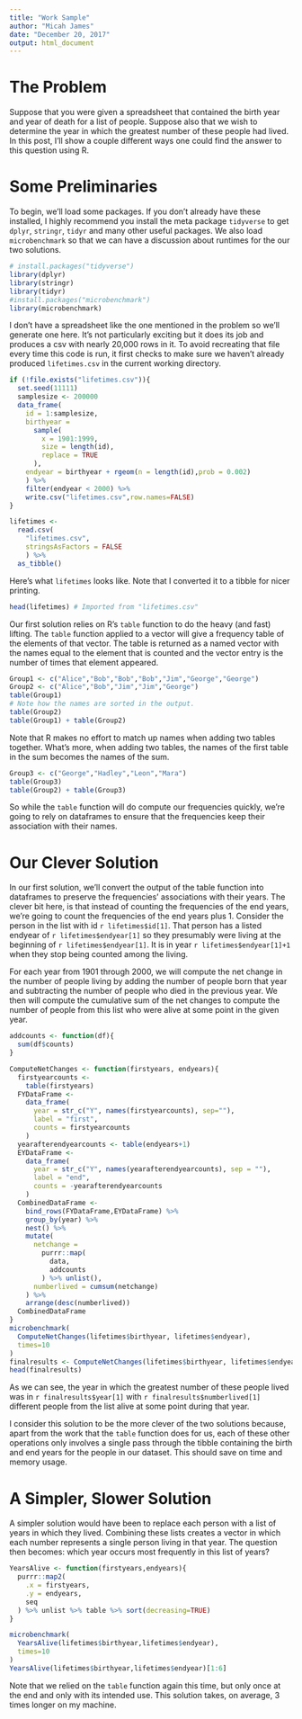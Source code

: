 ```yaml
---
title: "Work Sample"
author: "Micah James"
date: "December 20, 2017"
output: html_document
---
```


# The Problem

Suppose that you were given a spreadsheet that contained the birth year and year
of death for a list of people. Suppose also that we wish to determine the year
in which the greatest number of these people had lived. In this post, I'll show a couple different ways one could find the answer to this question using R.

# Some Preliminaries

To begin, we'll load some packages. If you don't already have these installed, I
highly recommend you install the meta package `tidyverse` to get `dplyr`,
`stringr`, `tidyr` and many other useful packages. We also load `microbenchmark` so that we can have a discussion about runtimes for the our two solutions.

```r
# install.packages("tidyverse")
library(dplyr)
library(stringr)
library(tidyr)
#install.packages("microbenchmark")
library(microbenchmark)
```

I don't have a spreadsheet like the one mentioned in the problem so we'll
generate one here. It's not particularly exciting but it does its job and
produces a csv with nearly 20,000 rows in it. To avoid recreating that file
every time this code is run, it first checks to make sure we haven't already
produced `lifetimes.csv` in the current working directory.

```r
if (!file.exists("lifetimes.csv")){
  set.seed(11111)
  samplesize <- 200000
  data_frame(
    id = 1:samplesize,
    birthyear = 
      sample(
        x = 1901:1999,
        size = length(id),
        replace = TRUE
      ),
    endyear = birthyear + rgeom(n = length(id),prob = 0.002)
    ) %>% 
    filter(endyear < 2000) %>% 
    write.csv("lifetimes.csv",row.names=FALSE)
}
```

```r
lifetimes <- 
  read.csv(
    "lifetimes.csv",
    stringsAsFactors = FALSE
    ) %>% 
  as_tibble()
```

Here's what `lifetimes` looks like. Note that I converted it to a tibble for
nicer printing.

```r
head(lifetimes) # Imported from "lifetimes.csv"
```

Our first solution relies on R's `table` function to do the heavy (and fast)
lifting. The `table` function applied to a vector will give a frequency table of
the elements of that vector. The table is returned as a named vector with the
names equal to the element that is counted and the vector entry is the number of
times that element appeared.

```r
Group1 <- c("Alice","Bob","Bob","Bob","Jim","George","George")
Group2 <- c("Alice","Bob","Jim","Jim","George")
table(Group1)
# Note how the names are sorted in the output.
table(Group2)
table(Group1) + table(Group2)
```
Note that R makes no effort to match up names when adding two tables together.
What's more, when adding two tables, the names of the first table in the sum becomes the names of the sum.
```r
Group3 <- c("George","Hadley","Leon","Mara")
table(Group3)
table(Group2) + table(Group3)
```

So while the `table` function will do compute our frequencies quickly, we're
going to rely on dataframes to ensure that the frequencies keep their
association with their names.

# Our Clever Solution

In our first solution, we'll convert the output of the table function into
dataframes to preserve the frequencies' associations with their years. The
clever bit here, is that instead of counting the frequencies of the end years,
we're going to count the frequencies of the end years plus 1. Consider the
person in the list with id `r lifetimes$id[1]`. That person has a listed endyear
of `r lifetimes$endyear[1]` so they presumably were living at the beginning of
`r lifetimes$endyear[1]`. It is in year `r lifetimes$endyear[1]+1` when they
stop being counted among the living.

For each year from 1901 through 2000, we will compute the net change in the
number of people living by adding the number of people born that year and
subtracting the number of people who died in the previous year. We then will
compute the cumulative sum of the net changes to compute the number of people
from this list who were alive at some point in the given year.

```r
addcounts <- function(df){
  sum(df$counts)
}

ComputeNetChanges <- function(firstyears, endyears){
  firstyearcounts <- 
    table(firstyears)
  FYDataFrame <- 
    data_frame(
      year = str_c("Y", names(firstyearcounts), sep=""),
      label = "first",
      counts = firstyearcounts
    )
  yearafterendyearcounts <- table(endyears+1)
  EYDataFrame <- 
    data_frame(
      year = str_c("Y", names(yearafterendyearcounts), sep = ""),
      label = "end",
      counts = -yearafterendyearcounts
    )
  CombinedDataFrame <- 
    bind_rows(FYDataFrame,EYDataFrame) %>% 
    group_by(year) %>%
    nest() %>%
    mutate(
      netchange =
        purrr::map(
          data,
          addcounts
        ) %>% unlist(),
      numberlived = cumsum(netchange)
    ) %>%
    arrange(desc(numberlived))
  CombinedDataFrame
}
microbenchmark(
  ComputeNetChanges(lifetimes$birthyear, lifetimes$endyear),
  times=10
)
finalresults <- ComputeNetChanges(lifetimes$birthyear, lifetimes$endyear)
head(finalresults)
```

As we can see, the year in which the greatest number of these people lived was
in `r finalresults$year[1]` with `r finalresults$numberlived[1]` different
people from the list alive at some point during that year.

I consider this solution to be the more clever of the two solutions because,
apart from the work that the `table` function does for us, each of these other
operations only involves a single pass through the tibble containing the birth
and end years for the people in our dataset. This should save on time and memory
usage.

# A Simpler, Slower Solution

A simpler solution would have been to replace each person with a list of years
in which they lived. Combining these lists creates a vector in which each number
represents a single person living in that year. The question then becomes: which
year occurs most frequently in this list of years?

```r
YearsAlive <- function(firstyears,endyears){
  purrr::map2(
    .x = firstyears,
    .y = endyears,
    seq
  ) %>% unlist %>% table %>% sort(decreasing=TRUE)
}

microbenchmark(
  YearsAlive(lifetimes$birthyear,lifetimes$endyear),
  times=10
)
YearsAlive(lifetimes$birthyear,lifetimes$endyear)[1:6]
```

Note that we relied on the `table` function again this time, but only once at
the end and only with its intended use. This solution takes, on average, 3 times
longer on my machine.
